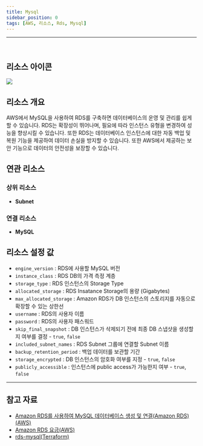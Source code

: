 ```yaml
---
title: Mysql
sidebar_position: 0
tags: [AWS, 리소스, Rds, Mysql]
---
```







<hr />
<br />

## 리소스 아이콘

<img src={icon} />

## 리소스 개요

AWS에서 MySQL을 사용하여 RDS를 구축하면 데이터베이스의 운영 및 관리를 쉽게 할 수 있습니다. RDS는 확장성이 뛰어나며, 필요에 따라 인스턴스 유형을 변경하여 성능을 향상시킬 수 있습니다. 또한 RDS는 데이터베이스 인스턴스에 대한 자동 백업 및 복원 기능을 제공하여 데이터 손실을 방지할 수 있습니다. 또한 AWS에서 제공하는 보안 기능으로 데이터의 안전성을 보장할 수 있습니다.

## 연관 리소스

### 상위 리소스

-   **Subnet**

### 연결 리소스

-   **MySQL**

## 리소스 설정 값

-   `engine_version` : RDS에 사용할 MySQL 버전
-   `instance_class` : RDS DB의 가격 측정 계층
-   `storage_type` : RDS 인스턴스의 Storage Type
-   `allocated_storage` : RDS Insatance Storage의 용량 (Gigabytes)
-   `max_allocated_storage` : Amazon RDS가 DB 인스턴스의 스토리지를 자동으로 확장할 수 있는 상한선
-   `username` : RDS의 사용자 이름
-   `password` : RDS의 사용자 패스워드
-   `skip_final_snapshot` : DB 인스턴스가 삭제되기 전에 최종 DB 스냅샷을 생성할지 여부를 결정 - `true`, `false`
-   `included_subnet_names` : RDS Subnet 그룹에 연결할 Subnet 이름
-   `backup_retention_period` : 백업 데이터를 보관할 기간
-   `storage_encrypted` : DB 인스턴스의 암호화 여부를 지정 - `true`, `false`
-   `publicly_accessible` : 인스턴스에 public access가 가능한지 여부 - `true`, `false`

---

## 참고 자료

-   [Amazon RDS를 사용하여 MySQL 데이터베이스 생성 및 연결(Amazon RDS)(AWS)](https://aws.amazon.com/ko/getting-started/hands-on/create-mysql-db/)
-   [Amazon RDS 요금(AWS)](https://aws.amazon.com/ko/rds/pricing/?nc2=type_a)
-   [rds-mysql(Terraform)](https://registry.terraform.io/modules/infrablocks/rds-mysql/aws/latest)
